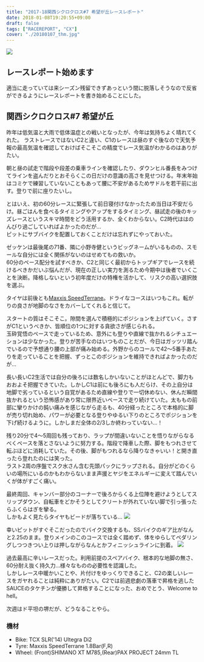 ---
title: "2017-18関西シクロクロス#7 希望が丘レースレポート"
date: 2018-01-08T19:20:55+09:00
draft: false
tags: ["RACEREPORT", "CX"]
cover: "./20180107_thm.jpg"
---

![ ](./20180107_thm.jpg)

## レースレポート始めます

適当に走っていては来シーズン残留できずあっという間に脱落しそうなので反省ができるようにレースレポートを書き始めることにした。

## 関西シクロクロス#7 希望が丘

昨年は低気温と大雨で低体温症との戦いとなったが、今年は気持ちよく晴れてくれた。
ラストレースではないC2と違い、C1のレースは昼のすぐ後なので天気予報の最高気温を確認しておけばそこそこの精度でレース気温がわかるのはありがたい。

朝と昼の試走で階段や段差の乗車ラインを確認したり、ダウンヒル番長をみつけてラインを盗んだりとおそらくこの日だけの意識の高さを見せつける。年末年始はコミケで練習していないこともあって腰に不安があるためサドルを若干前に出す。登りで前に座りたいし。

とはいえ、初の60分レースに緊張して前日寝付けなかったため当日は不安だらけ。昼ごはんを食べるタイミングやアップをするタイミング、昼試走の後のキッズレースというスキマ時間をどう活用するか、全くわからない。C2時代ははのんびり過ごしていればよかったのだが…\
ピットにサブバイクを配置しておくことだけは忘れずにやっておいた。

ゼッケンは最後尾の71番、隣に小野寺健というビッグネームがいるものの、スモールな自分には全く関係がないのはせめてもの救いか。\
60分のペース配分を試すべきか、C2と同じく最初からトップギアでレースを続けるべきかだいぶ悩んだが、現在の正しい実力を測るため今期中は後者でいくことを決断。降格しないという初年度だけの特権を活かして、リスクの高い選択肢を選ぶ。

タイヤは前後とも[Maxxis SpeedTerrane](http://amzn.to/2Fd1SiG)。ドライなコースはいつもこれ。転がりの良さが地脚のなさをカバーしてくれると信じて。

スタートの質はそこそこ。隙間を選んで積極的にポジションを上げていく。さすがC1というべきか、皆順位の1つに対する貪欲さが感じられる。\
玉砕覚悟のペースで走っているため、意外にも登りや直線で抜かれるシチュエーションは少なかった。登りが苦手なのはいつものことだが、今日はガッツリ踏んでいるので予想通り腰の上部が痛み始める。外野からのコールで42〜5番手あたりを走っていることを把握、ずっとこのポジションを維持できればよかったのだが…

長い長いC2生活では自分の後ろには数名しかいないことがほとんどで、脚力もおおよそ把握できていた。しかしC1は前にも後ろにも人だらけ、その上自分は地脚で劣っているという自覚があるため直線や登りで一切休めない、休んだ瞬間抜かれるという恐怖感があり常に限界近いペースで走り続けていた。太ももの前部に攣りかけの鈍い痛みを感じながら走るも、40分経ったところで本格的に脚が売り切れ始め、パワーが必要となる登りやゆるい下りのところでポジションを下げ続けるように。しかしまだ全体の2/3しか終わっていない…！

残り20分で4〜5周回も残っており、ラップが間違いないことを悟りながらなるべくペースを落とさないように努力する。階段で降車した際、脚をもつれさせて転ぶほどに消耗していた。その後、脚がもつれるなら降りなきゃいい！と開き直ったら登れたのには笑った。\
ラスト2周の序盤でスク水さん含む先頭パックにラップされる。自分がどのくらいの場所にいるのかもわからないまま声援とヤジをエネルギーに変えて踏んでいくが体がすごく痛い。

最終周回、キャンバー部分のコーナーで後ろからくる上位陣を避けようとしてスリップダウン、自転車をどかそうとしてクリートが外れていない脚で引っ張ったらふくらはぎを攣る。\
しかもよく見たらタイヤもビードが落ちている…
![ ](./20180107_flat.jpg)

幸いピットがすぐそこだったのでバイク交換するも、SSバイクのギア比がなんと2.25のまま。登りメインのこのコースでは全く踏めず、体をゆらしてペダリングしつつきつい上りは押しながらなんとかフィニッシュラインに到着。
![ ](./20180107_goal.jpg)

過去最高に辛いレースだった。利用前提のスペアバイク、根本的な地脚の無さ、60分耐え抜く持久力…様々なものの必要性を認識した。\
しかしレース中暖かいことや、片付けをゆっくりできること、C2の楽しいレースをガヤれることは純粋にありがたい。C2では前週悲劇の落車で昇格を逃したSAUCEのタケチンが優勝して昇格することになった、おめでとう、Welcome to hell。

次週はド平坦の堺だが、どうなることやら。

### 機材

- Bike: TCX SLR('14) Ultegra Di2
- Tyre: Maxxis SpeedTerrane 1.8Bar(F,R)
- Wheel: (Front)SHIMANO XT M785,(Rear)PAX PROJECT 24mm TL
